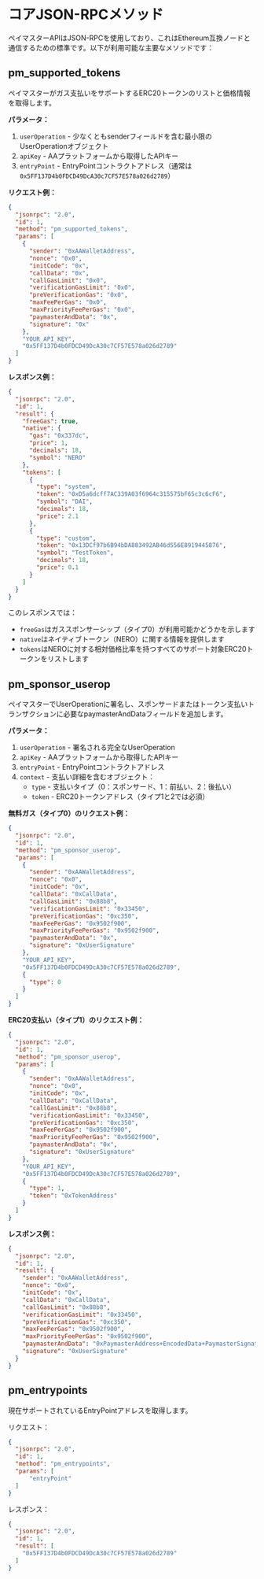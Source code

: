 
# コアJSON-RPCメソッド

ペイマスターAPIはJSON-RPCを使用しており、これはEthereum互換ノードと通信するための標準です。以下が利用可能な主要なメソッドです：

## pm_supported_tokens

ペイマスターがガス支払いをサポートするERC20トークンのリストと価格情報を取得します。

**パラメータ：**
1. `userOperation` - 少なくともsenderフィールドを含む最小限のUserOperationオブジェクト
2. `apiKey` - AAプラットフォームから取得したAPIキー
3. `entryPoint` - EntryPointコントラクトアドレス（通常は`0x5FF137D4b0FDCD49DcA30c7CF57E578a026d2789`）

**リクエスト例：**
```json
{
  "jsonrpc": "2.0",
  "id": 1,
  "method": "pm_supported_tokens",
  "params": [
    {
      "sender": "0xAAWalletAddress",
      "nonce": "0x0",
      "initCode": "0x",
      "callData": "0x",
      "callGasLimit": "0x0",
      "verificationGasLimit": "0x0",
      "preVerificationGas": "0x0",
      "maxFeePerGas": "0x0",
      "maxPriorityFeePerGas": "0x0",
      "paymasterAndData": "0x",
      "signature": "0x"
    },
    "YOUR_API_KEY",
    "0x5FF137D4b0FDCD49DcA30c7CF57E578a026d2789"
  ]
}
```

**レスポンス例：**
```json
{
  "jsonrpc": "2.0",
  "id": 1,
  "result": {
    "freeGas": true,
    "native": { 
      "gas": "0x337dc", 
      "price": 1, 
      "decimals": 18, 
      "symbol": "NERO" 
    },
    "tokens": [
      {
        "type": "system",
        "token": "0xD5a6dcff7AC339A03f6964c315575bF65c3c6cF6",
        "symbol": "DAI",
        "decimals": 18,
        "price": 2.1
      },
      {
        "type": "custom",
        "token": "0x13DCf97b6B94bDA883492AB46d556E8919445876",
        "symbol": "TestToken",
        "decimals": 18,
        "price": 0.1
      }
    ]
  }
}
```

このレスポンスでは：
- `freeGas`はガススポンサーシップ（タイプ0）が利用可能かどうかを示します
- `native`はネイティブトークン（NERO）に関する情報を提供します
- `tokens`はNEROに対する相対価格比率を持つすべてのサポート対象ERC20トークンをリストします

## pm_sponsor_userop

ペイマスターでUserOperationに署名し、スポンサードまたはトークン支払いトランザクションに必要なpaymasterAndDataフィールドを追加します。

**パラメータ：**
1. `userOperation` - 署名される完全なUserOperation
2. `apiKey` - AAプラットフォームから取得したAPIキー
3. `entryPoint` - EntryPointコントラクトアドレス
4. `context` - 支払い詳細を含むオブジェクト：
   - `type` - 支払いタイプ（0：スポンサード、1：前払い、2：後払い）
   - `token` - ERC20トークンアドレス（タイプ1と2では必須）

**無料ガス（タイプ0）のリクエスト例：**
```json
{
  "jsonrpc": "2.0",
  "id": 1,
  "method": "pm_sponsor_userop",
  "params": [
    {
      "sender": "0xAAWalletAddress",
      "nonce": "0x0",
      "initCode": "0x",
      "callData": "0xCallData",
      "callGasLimit": "0x88b8",
      "verificationGasLimit": "0x33450",
      "preVerificationGas": "0xc350",
      "maxFeePerGas": "0x9502f900",
      "maxPriorityFeePerGas": "0x9502f900",
      "paymasterAndData": "0x",
      "signature": "0xUserSignature"
    },
    "YOUR_API_KEY",
    "0x5FF137D4b0FDCD49DcA30c7CF57E578a026d2789",
    {
      "type": 0
    }
  ]
}
```

**ERC20支払い（タイプ1）のリクエスト例：**
```json
{
  "jsonrpc": "2.0",
  "id": 1,
  "method": "pm_sponsor_userop",
  "params": [
    {
      "sender": "0xAAWalletAddress",
      "nonce": "0x0",
      "initCode": "0x",
      "callData": "0xCallData",
      "callGasLimit": "0x88b8",
      "verificationGasLimit": "0x33450",
      "preVerificationGas": "0xc350",
      "maxFeePerGas": "0x9502f900",
      "maxPriorityFeePerGas": "0x9502f900",
      "paymasterAndData": "0x",
      "signature": "0xUserSignature"
    },
    "YOUR_API_KEY",
    "0x5FF137D4b0FDCD49DcA30c7CF57E578a026d2789",
    {
      "type": 1,
      "token": "0xTokenAddress"
    }
  ]
}
```

**レスポンス例：**
```json
{
  "jsonrpc": "2.0",
  "id": 1,
  "result": {
    "sender": "0xAAWalletAddress",
    "nonce": "0x0",
    "initCode": "0x",
    "callData": "0xCallData",
    "callGasLimit": "0x88b8",
    "verificationGasLimit": "0x33450",
    "preVerificationGas": "0xc350",
    "maxFeePerGas": "0x9502f900",
    "maxPriorityFeePerGas": "0x9502f900",
    "paymasterAndData": "0xPaymasterAddress+EncodedData+PaymasterSignature",
    "signature": "0xUserSignature"
  }
}
```

## pm_entrypoints

現在サポートされているEntryPointアドレスを取得します。

リクエスト：

```json
{
  "jsonrpc": "2.0",
  "id": 1,
  "method": "pm_entrypoints",
  "params": [
      "entryPoint"
  ]
}
```

レスポンス：

```json
{
  "jsonrpc": "2.0",
  "id": 1,
  "result": [
    "0x5FF137D4b0FDCD49DcA30c7CF57E578a026d2789"
  ]
}
```

<PageFeedback path="/ja/developer-tools/paymaster-api/core-methods" />
